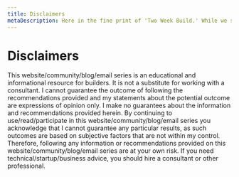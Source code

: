 ```yaml
---
title: Disclaimers
metaDescription: Here in the fine print of 'Two Week Build.' While we strive to ensure your building experience is as seamless and inspiring as possible, there are a few legal landscapes we need to navigate together. This page covers the essentials—from what we're responsible for to the nitty-gritty details that keep our community safe and sound. We've tried to keep it as clear and straightforward as possible because we know your focus is on creating something great. Take a moment to familiarize yourself with these guidelines, and then let's get back to building amazing things together!
---
```


# Disclaimers

This website/community/blog/email series is an educational and informational resource for builders. It is not a substitute for working with a consultant. I cannot guarantee the outcome of following the recommendations provided and my statements about the potential outcome are expressions of opinion only. I make no guarantees about the information and recommendations provided herein. By continuing to use/read/participate in this website/community/blog/email series you acknowledge that I cannot guarantee any particular results, as such outcomes are based on subjective factors that are not within my control. Therefore, following any information or recommendations provided on this website/community/blog/email series are at your own risk. If you need technical/startup/business advice, you should hire a consultant or other professional.
